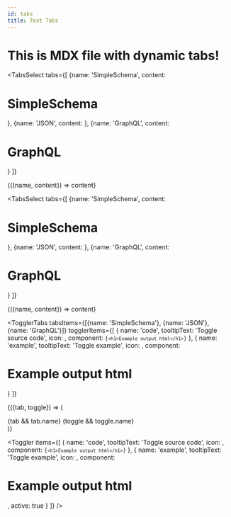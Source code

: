 ```yaml
---
id: tabs
title: Test Tabs
---
```



# This is MDX file with dynamic tabs!

<TabsSelect
  tabs={[
    {name: 'SimpleSchema', content: <h1>SimpleSchema</h1>},
    {name: 'JSON', content: <JSONMdx />},
    {name: 'GraphQL', content: <h1>GraphQL</h1>}
  ]}
>
  {({name, content}) => content}
</TabsSelect>

<TabsSelect
  tabs={[
    {name: 'SimpleSchema', content: <h1>SimpleSchema</h1>},
    {name: 'JSON', content: <JSONMdx />},
    {name: 'GraphQL', content: <h1>GraphQL</h1>}
  ]}
>
  {({name, content}) => content}
</TabsSelect>

<TogglerTabs
  tabsItems={[{name: 'SimpleSchema'}, {name: 'JSON'}, {name: 'GraphQL'}]}
  togglerItems={[
    {
      name: 'code',
      tooltipText: 'Toggle source code',
      icon: <IconCode />,
      component: <Code language="html">{`<h1>Example output html</h1>`}</Code>
    },
    {
      name: 'example',
      tooltipText: 'Toggle example',
      icon: <Box />,
      component: <h1>Example output html</h1>
    }
  ]}
>
  {({tab, toggle}) => (
    <section>
      {tab && tab.name}
      {toggle && toggle.name}
    </section>
  )}
</TogglerTabs>

<Toggler
  items={[
    {
      name: 'code',
      tooltipText: 'Toggle source code',
      icon: <IconCode />,
      component: <Code language="html">{`<h1>Example output html</h1>`}</Code>
    },
    {
      name: 'example',
      tooltipText: 'Toggle example',
      icon: <Box />,
      component: <h1>Example output html</h1>,
      active: true
    }
  ]}
/>

